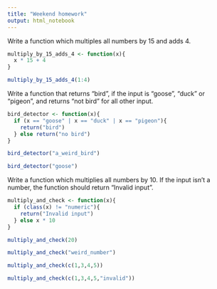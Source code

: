 ```yaml
---
title: "Weekend homework"
output: html_notebook
---
```

Write a function which multiples all numbers by 15 and adds 4.

```r
multiply_by_15_adds_4 <- function(x){
  x * 15 + 4
}

multiply_by_15_adds_4(1:4)
```

Write a function that returns “bird”, if the input is “goose”, “duck” or “pigeon”, and returns “not bird” for all other input.

```r
bird_detector <- function(x){
  if (x == "goose" | x == "duck" | x == "pigeon"){
    return("bird")
  } else return("no bird")
}

bird_detector("a_weird_bird")

bird_detector("goose")
```

Write a function which multiplies all numbers by 10. If the input isn’t a number, the function should return “Invalid input”.

```r
multiply_and_check <- function(x){
  if (class(x) != "numeric"){
    return("Invalid input")
  } else x * 10
}

multiply_and_check(20)

multiply_and_check("weird_number")

multiply_and_check(c(1,3,4,5))

multiply_and_check(c(1,3,4,5,"invalid"))
```


